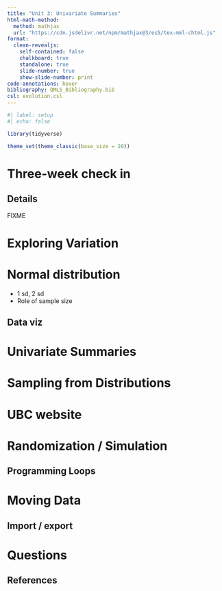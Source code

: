 ```yaml
---
title: "Unit 3: Univariate Summaries"
html-math-method:
  method: mathjax
  url: "https://cdn.jsdelivr.net/npm/mathjax@3/es5/tex-mml-chtml.js"
format:
  clean-revealjs:
    self-contained: false
    chalkboard: true
    standalone: true
    slide-number: true
    show-slide-number: print
code-annotations: hover
bibliography: QMLS_Bibliography.bib
csl: evolution.csl
---
```


```r
#| label: setup
#| echo: false

library(tidyverse)

theme_set(theme_classic(base_size = 20))
```


# Three-week check in

## Details

FIXME


# Exploring Variation {background-color="#40666e"}


# Normal distribution

- 1 sd, 2 sd
- Role of sample size


## Data viz


# Univariate Summaries {background-color="#40666e"}


# Sampling from Distributions {background-color="#40666e"}


# UBC website


# Randomization / Simulation {background-color="#40666e"}


## Programming Loops


# Moving Data {background-color="#40666e"}


## Import / export


# Questions {background-color="#f8c471"}


## References

::: {#refs}
:::

